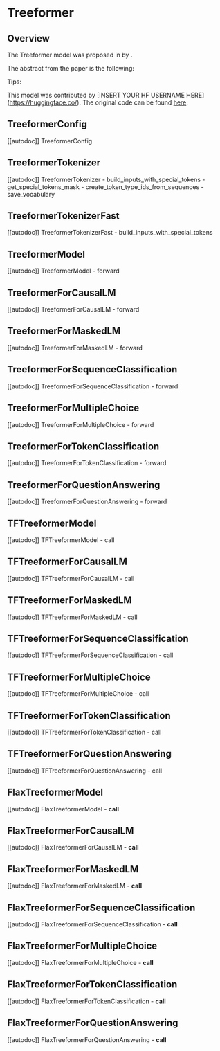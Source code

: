 <!--Copyright 2023 The HuggingFace Team. All rights reserved.

Licensed under the Apache License, Version 2.0 (the "License"); you may not use this file except in compliance with
the License. You may obtain a copy of the License at

http://www.apache.org/licenses/LICENSE-2.0

Unless required by applicable law or agreed to in writing, software distributed under the License is distributed on
an "AS IS" BASIS, WITHOUT WARRANTIES OR CONDITIONS OF ANY KIND, either express or implied. See the License for the
specific language governing permissions and limitations under the License.
-->

# Treeformer

## Overview

The Treeformer model was proposed in [<INSERT PAPER NAME HERE>](<INSERT PAPER LINK HERE>) by <INSERT AUTHORS HERE>.
<INSERT SHORT SUMMARY HERE>

The abstract from the paper is the following:

*<INSERT PAPER ABSTRACT HERE>*

Tips:

<INSERT TIPS ABOUT MODEL HERE>

This model was contributed by [INSERT YOUR HF USERNAME HERE](https://huggingface.co/<INSERT YOUR HF USERNAME HERE>).
The original code can be found [here](<INSERT LINK TO GITHUB REPO HERE>).


## TreeformerConfig

[[autodoc]] TreeformerConfig

## TreeformerTokenizer

[[autodoc]] TreeformerTokenizer
    - build_inputs_with_special_tokens
    - get_special_tokens_mask
    - create_token_type_ids_from_sequences
    - save_vocabulary

## TreeformerTokenizerFast

[[autodoc]] TreeformerTokenizerFast
    - build_inputs_with_special_tokens

## TreeformerModel

[[autodoc]] TreeformerModel
    - forward

## TreeformerForCausalLM

[[autodoc]] TreeformerForCausalLM
    - forward

## TreeformerForMaskedLM

[[autodoc]] TreeformerForMaskedLM
    - forward

## TreeformerForSequenceClassification

[[autodoc]] TreeformerForSequenceClassification
    - forward

## TreeformerForMultipleChoice

[[autodoc]] TreeformerForMultipleChoice
    - forward

## TreeformerForTokenClassification

[[autodoc]] TreeformerForTokenClassification
    - forward

## TreeformerForQuestionAnswering

[[autodoc]] TreeformerForQuestionAnswering
    - forward

## TFTreeformerModel

[[autodoc]] TFTreeformerModel
    - call

## TFTreeformerForCausalLM

[[autodoc]] TFTreeformerForCausalLM
    - call

## TFTreeformerForMaskedLM

[[autodoc]] TFTreeformerForMaskedLM
    - call

## TFTreeformerForSequenceClassification

[[autodoc]] TFTreeformerForSequenceClassification
    - call

## TFTreeformerForMultipleChoice

[[autodoc]] TFTreeformerForMultipleChoice
    - call

## TFTreeformerForTokenClassification

[[autodoc]] TFTreeformerForTokenClassification
    - call

## TFTreeformerForQuestionAnswering

[[autodoc]] TFTreeformerForQuestionAnswering
    - call

## FlaxTreeformerModel

[[autodoc]] FlaxTreeformerModel
    - __call__

## FlaxTreeformerForCausalLM

[[autodoc]] FlaxTreeformerForCausalLM
    - __call__

## FlaxTreeformerForMaskedLM

[[autodoc]] FlaxTreeformerForMaskedLM
    - __call__

## FlaxTreeformerForSequenceClassification

[[autodoc]] FlaxTreeformerForSequenceClassification
    - __call__

## FlaxTreeformerForMultipleChoice

[[autodoc]] FlaxTreeformerForMultipleChoice
    - __call__

## FlaxTreeformerForTokenClassification

[[autodoc]] FlaxTreeformerForTokenClassification
    - __call__

## FlaxTreeformerForQuestionAnswering

[[autodoc]] FlaxTreeformerForQuestionAnswering
    - __call__
